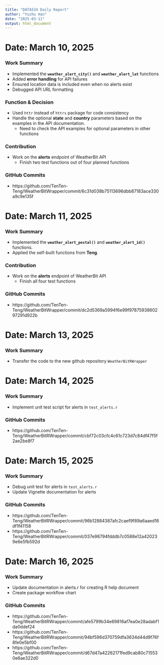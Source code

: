 ```yaml
---
title: "DATA534 Daily Report"
author: "Yuzhu Han"
date: "2025-03-11"
output: html_document
---
```


# Date: March 10, 2025

### Work Summary
- Implemented the **`weather_alert_city()`** and **`weather_alert_lat`** functions
- Added **error handling** for API failures
- Ensured location data is included even when no alerts exist
- Debugged API URL formatting

### Function & Decision
- Used `httr` instead of `httrs` package for code consistency
- Handle the optional **state** and **country** parameters based on the examples in the API documentation. 
  - Need to check the API examples for optional parameters in other functions

### Contribution
- Work on the **alerts** endpoint of WeatherBit API
  - Finish two test functions out of four planned functions

### GitHub Commits
- https://github.com/TenTen-Teng/WeatherBitWrapper/commit/6c31d038b75113696dbb87183ace330a9c9e135f



# Date: March 11, 2025

### Work Summary
- Implemented the **`weather_alert_postal()`** and **`weather_alert_id()`** functions.
- Applied the self-built functions from **Teng**.

### Contribution
- Work on the **alerts** endpoint of WeatherBit API
  - Finish all four test functions

### GitHub Commits
- https://github.com/TenTen-Teng/WeatherBitWrapper/commit/dc2d5369a5994f6e99f9787593860297291d922b



# Date: March 13, 2025

### Work Summary
- Transfer the code to the new github repository `WeatherBitRWrapper`



# Date: March 14, 2025

### Work Summary
- Implement unit test script for alerts in `test_alerts.r`

### GitHub Commits 
- https://github.com/TenTen-Teng/WeatherBitRWrapper/commit/cbf72c03cfc4c61c723d7c84df47f5f2ae2be8f7



# Date: March 15, 2025

### Work Summary
- Debug unit test for alerts in `test_alerts.r`
- Update Vignette documentation for alerts

### GitHub Commits
- https://github.com/TenTen-Teng/WeatherBitRWrapper/commit/96b12884387afc2caef9f89a6aaed16df1f41158
- https://github.com/TenTen-Teng/WeatherBitRWrapper/commit/037e98794fdddb7c0588e12a420239e6e5fb592d



# Date: March 16, 2025

### Work Summary
- Update documentation in alerts.r for creating R help document
- Create package workflow chart 

### GitHub Commits
- https://github.com/TenTen-Teng/WeatherBitRWrapper/commit/afe5799b34e69816af7ea0e28adabf1da0ddef24
- https://github.com/TenTen-Teng/WeatherBitRWrapper/commit/94bf596d370759dfa3634d44d9f76f8fe0e5bf00
- https://github.com/TenTen-Teng/WeatherBitRWrapper/commit/d67d47a42262171fed9cab80c715530e6ae322d0


